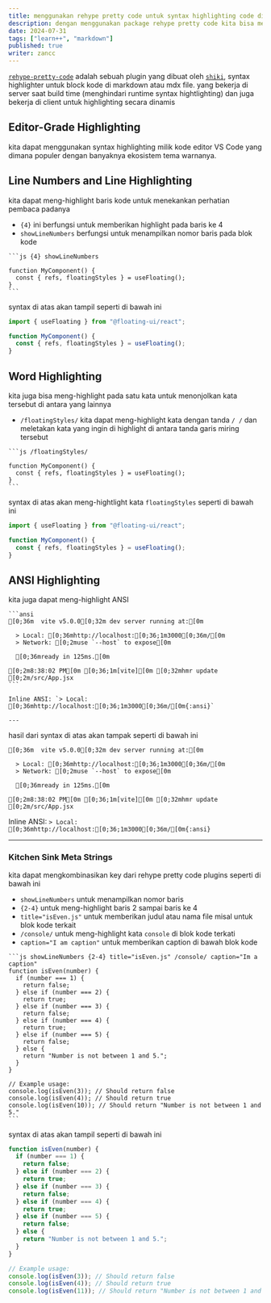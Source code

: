 ---
title: menggunakan rehype pretty code untuk syntax highlighting code di markdown file
description: dengan menggunakan package rehype pretty code kita bisa menghighlight text code di file markdown kita ketika di tampilkan di browser
date: 2024-07-31
tags: ["learn++", "markdown"]
published: true
writer: zancc
---

[`rehype-pretty-code`](https://github.com/atomiks/rehype-pretty-code) adalah sebuah plugin yang dibuat oleh [`shiki`](https://github.com/shikijs/shiki), syntax highlighter untuk block kode di markdown atau mdx file. yang bekerja di server saat build time (menghindari runtime syntax hightlighting) dan juga bekerja di client untuk highlighting secara dinamis

## Editor-Grade Highlighting

kita dapat menggunakan syntax highlighting milik kode editor VS Code yang dimana populer dengan banyaknya ekosistem tema warnanya.

## Line Numbers and Line Highlighting

kita dapat meng-highlight baris kode untuk menekankan perhatian pembaca padanya

- `{4}` ini berfungsi untuk memberikan highlight pada baris ke 4
- `showLineNumbers` berfungsi untuk menampilkan nomor baris pada blok kode

````mdx
```js {4} showLineNumbers

function MyComponent() {
  const { refs, floatingStyles } = useFloating();
}
```
````

syntax di atas akan tampil seperti di bawah ini

```js {4} showLineNumbers
import { useFloating } from "@floating-ui/react";

function MyComponent() {
  const { refs, floatingStyles } = useFloating();
}
```

## Word Highlighting

kita juga bisa meng-highlight pada satu kata untuk menonjolkan kata tersebut di antara yang lainnya

- `/floatingStyles/` kita dapat meng-highlight kata dengan tanda `/ /` dan meletakan kata yang ingin di highlight di antara tanda garis miring tersebut

````mdx
```js /floatingStyles/

function MyComponent() {
  const { refs, floatingStyles } = useFloating();
}
```
````

syntax di atas akan meng-hightlight kata `floatingStyles` seperti di bawah ini

```js /floatingStyles/
import { useFloating } from "@floating-ui/react";

function MyComponent() {
  const { refs, floatingStyles } = useFloating();
}
```

## ANSI Highlighting

kita juga dapat meng-highlight ANSI

````mdx
```ansi
[0;36m  vite v5.0.0[0;32m dev server running at:[0m

  > Local: [0;36mhttp://localhost:[0;36;1m3000[0;36m/[0m
  > Network: [0;2muse `--host` to expose[0m

  [0;36mready in 125ms.[0m

[0;2m8:38:02 PM[0m [0;36;1m[vite][0m [0;32mhmr update [0;2m/src/App.jsx
```

Inline ANSI: `> Local: [0;36mhttp://localhost:[0;36;1m3000[0;36m/[0m{:ansi}`

---
````

hasil dari syntax di atas akan tampak seperti di bawah ini

```ansi
[0;36m  vite v5.0.0[0;32m dev server running at:[0m

  > Local: [0;36mhttp://localhost:[0;36;1m3000[0;36m/[0m
  > Network: [0;2muse `--host` to expose[0m

  [0;36mready in 125ms.[0m

[0;2m8:38:02 PM[0m [0;36;1m[vite][0m [0;32mhmr update [0;2m/src/App.jsx
```

Inline ANSI: `> Local: [0;36mhttp://localhost:[0;36;1m3000[0;36m/[0m{:ansi}`

---

### Kitchen Sink Meta Strings

kita dapat mengkombinasikan key dari rehype pretty code plugins seperti di bawah ini

- `showLineNumbers` untuk menampilkan nomor baris
- `{2-4}` untuk meng-highlight baris 2 sampai baris ke 4
- `title="isEven.js"` untuk memberikan judul atau nama file misal untuk blok kode terkait
- `/console/` untuk meng-highlight kata `console` di blok kode terkati
- `caption="I am caption"` untuk memberikan caption di bawah blok kode

````mdx
```js showLineNumbers {2-4} title="isEven.js" /console/ caption="Im a caption"
function isEven(number) {
  if (number === 1) {
    return false;
  } else if (number === 2) {
    return true;
  } else if (number === 3) {
    return false;
  } else if (number === 4) {
    return true;
  } else if (number === 5) {
    return false;
  } else {
    return "Number is not between 1 and 5.";
  }
}

// Example usage:
console.log(isEven(3)); // Should return false
console.log(isEven(4)); // Should return true
console.log(isEven(10)); // Should return "Number is not between 1 and 5."
```
````

syntax di atas akan tampil seperti di bawah ini

```js showLineNumbers {2-4} title="isEven.js" /console/ caption="Im a caption"
function isEven(number) {
  if (number === 1) {
    return false;
  } else if (number === 2) {
    return true;
  } else if (number === 3) {
    return false;
  } else if (number === 4) {
    return true;
  } else if (number === 5) {
    return false;
  } else {
    return "Number is not between 1 and 5.";
  }
}

// Example usage:
console.log(isEven(3)); // Should return false
console.log(isEven(4)); // Should return true
console.log(isEven(11)); // Should return "Number is not between 1 and 5."
```
